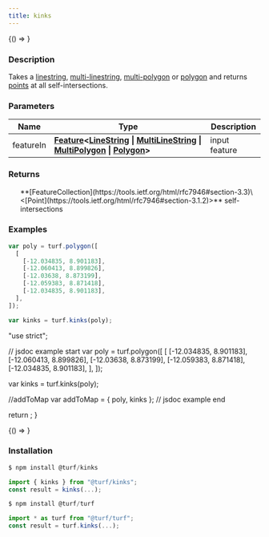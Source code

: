 ```yaml
---
title: kinks
---
```



<!-- Expose turf as global var for experimenting in the browser console -->

<BrowserOnly>{() => <WindowTurfGlobal turf={turf} />}</BrowserOnly>

### Description

Takes a [linestring](https://tools.ietf.org/html/rfc7946#section-3.1.4), [multi-linestring](https://tools.ietf.org/html/rfc7946#section-3.1.5),
[multi-polygon](https://tools.ietf.org/html/rfc7946#section-3.1.7) or [polygon](https://tools.ietf.org/html/rfc7946#section-3.1.6) and
returns [points](https://tools.ietf.org/html/rfc7946#section-3.1.2) at all self-intersections.

### Parameters

| Name      | Type                                                                                                                                                                                                                                                                                                                                          | Description   |
| --------- | --------------------------------------------------------------------------------------------------------------------------------------------------------------------------------------------------------------------------------------------------------------------------------------------------------------------------------------------- | ------------- |
| featureIn | **[Feature](https://tools.ietf.org/html/rfc7946#section-3.2)\<[LineString](https://tools.ietf.org/html/rfc7946#section-3.1.4) \| [MultiLineString](https://tools.ietf.org/html/rfc7946#section-3.1.5) \| [MultiPolygon](https://tools.ietf.org/html/rfc7946#section-3.1.7) \| [Polygon](https://tools.ietf.org/html/rfc7946#section-3.1.6)>** | input feature |

### Returns

<ul>
  **[FeatureCollection](https://tools.ietf.org/html/rfc7946#section-3.3)\<[Point](https://tools.ietf.org/html/rfc7946#section-3.1.2)>** self-intersections

</ul>

### Examples

```javascript
var poly = turf.polygon([
  [
    [-12.034835, 8.901183],
    [-12.060413, 8.899826],
    [-12.03638, 8.873199],
    [-12.059383, 8.871418],
    [-12.034835, 8.901183],
  ],
]);

var kinks = turf.kinks(poly);
```

  "use strict";

  // jsdoc example start
  var poly = turf.polygon([
    [
      [-12.034835, 8.901183],
      [-12.060413, 8.899826],
      [-12.03638, 8.873199],
      [-12.059383, 8.871418],
      [-12.034835, 8.901183],
    ],
  ]);

  var kinks = turf.kinks(poly);

  //addToMap
  var addToMap = { poly, kinks };
  // jsdoc example end

  return <ExampleMap addToMap={addToMap} />;
}

<!-- prettier-ignore -->
<BrowserOnly>{() => <Map0 />}</BrowserOnly>

### Installation

```javascript
$ npm install @turf/kinks

import { kinks } from "@turf/kinks";
const result = kinks(...);
```

```javascript
$ npm install @turf/turf

import * as turf from "@turf/turf";
const result = turf.kinks(...);
```
